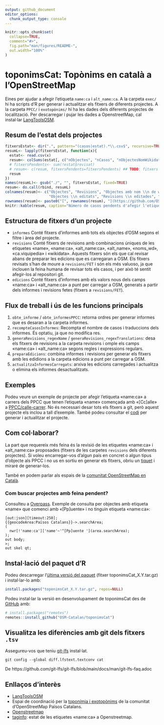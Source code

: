 ```yaml
---
output: github_document
editor_options: 
  chunk_output_type: console
---
```


<!-- README.md is generated from README.Rmd. Please edit that file & devtools::build_readme() -->

```r
knitr::opts_chunk$set(
  collapse=TRUE,
  comment="#>",
  fig.path="man/figures/README-",
  out.width="100%"
)
```

# toponimsCat: Topònims en català a l'OpenStreetMap

<!-- badges: start -->
<!-- badges: end -->

Eines per ajudar a afegir l'etiqueta ```name:ca``` i ```alt_name:ca```.
A la carpeta ```exec/``` hi ha scripts d'R per generar i actualitzar els fitxers
de diferents projectes. A la carpeta ```PPCC/``` i ```exotopònims/``` hi ha les
dades dels diferents projectes de localització.
Per descarregar i pujar les dades a OpenstreetMap, cal instal·lar
[LangToolsOSM](https://github.com/OSM-Catalan/LangToolsOSM).


## Resum de l'estat dels projectes

```r
fitxersEstat<- dir(".", pattern="(casos|estat).*\\.csv$", recursive=TRUE, full.names=TRUE)
resumL<- lapply(fitxersEstat, function(x){
  estat<- read.csv(x)
  resum<- colSums(estat[, c("nObjectes", "nCasos", "nObjectesNomWikidata", "nCasosNomWikidata", "nObjectesEditat", "nCasosEditat", "nObjectesNomWikidataEditat", "nCasosNomWikidataEditat")])
  # fitxersPendents<- sum(!estat$revisat)
  # resum<- c(resum, fitxersPendents=fitxersPendents) ## TODO: fitxers unificats
  resum
})
names(resumL)<- gsub("./", "", fitxersEstat, fixed=TRUE)
resum<- do.call(rbind, resumL)
colnames(resum)<- c("Objectes", "Revisions", "Objectes amb nom \\n de wikidata", "Revisions amb nom \\n de wikidata",
                    "Objectes \\n editats", "Revisions \\n editades", "Objectes amb nom \\n de wikidata editats", "Revisions amb nom \\n de wikidata editades")
rownames(resum)<- paste0("[", rownames(resum), "](https://github.com/OSM-Catalan/toponimsCat/blob/main/", rownames(resum), ")")
knitr::kable(resum, caption="Número de casos pendents d'afegir l'etiqueta «name:ca» i número de casos editats per cada projecte. Per projectes sense revisió unificada, pot haver-hi casos duplicats en fitxers diferents.")
```


## Estructura de fitxers d’un projecte

* ```informes``` Conté fitxers d’informes amb tots els objectes d’OSM segons el
filtre i àrea del projecte.
* ```revisions``` Conté fitxers de revisions amb combinacions úniques de les
etiquetes «name», «name:ca», «alt_name:ca», «alt_name», «noms_wd»,
«ca.viquipedia» i «wikidata».
Aquests fitxers són els que cal revisar abans de preparar les edicions que es
carregaran a OSM. Els fitxers revisats s’han de moure a ```revisions/FET``` i
són els més valuoso, ja que inclouen la feina humana de revisar tots els casos,
i per això té sentit afegir-los al repositori git.
* ```edicions``` Conté fitxers d’informes amb els valors nous dels camps
«name:ca» i «alt_name:ca» a punt per carregar a OSM, generats a partir dels
informes i revisions fetes (fitxers a ```revisions/FET```).


## Flux de treball i ús de les funcions principals

1. ```obte_informe``` / ```obte_informesPPCC```: retorna ordres per generar informes que es desaran a la carpeta informes.
2. ```recompteCasosInformes```: Recompta el nombre de casos i traduccions dels informes. És optatiu, ja que no modifica res.
3. ```generaRevisions_regexName``` / ```generaRevisions_regexTranslations```: desa els fitxers de revisions a la carpeta revisions i omple els camps «name:ca» i «alt_name:ca» segons regles i expressions regulars.
4. ```preparaEdicions```: combina informes i revisions per generar els fitxers amb les edidions a la carpeta edicions a punt per carregar a OSM.
5. ```actualitzaInformesCarregats```: arxiva les edicions carregades i actualitza o elimina els informes desactualitzats.


## Exemples

Podeu veure un exemple de projecte per afegir l’etiqueta «name:ca» a carrers
dels PPCC que tenen l’etiqueta «name» començada amb «[Cc]alle» a [PPCC/calle-carrer](https://github.com/OSM-Catalan/toponimsCat/tree/main/PPCC/calle-carrer).
No és necessari desar tots els fitxers a git, però aquest projecte els inclou a
tall d’exemple. També podeu consultar el [codi](https://github.com/OSM-Catalan/toponimsCat/blob/main/exec/projecte-PPCC_calle-carrer.r)
per generar i actualitzar el projecte.


## Com col·laborar?

La part que requereix més feina és la revisió de les etiquetes «name:ca» i
«alt_name:ca» proposades (fitxers de les carpetes ```revisions``` dels diferents
projectes). Si voleu encarregar-vos d'algun país en concret o algun tipus
d'objecte als PPCC i no us en sortiu en generar els fitxers, obriu un
[tiquet](https://github.com/OSM-Catalan/toponimsCat/issues) i miraré de
generar-los.

També en podem parlar als espais de la [comunitat OpenStreetMap en Català](https://wiki.openstreetmap.org/wiki/WikiProject_Catalan#Canals_de_comunicaci%C3%B3_i_mitjans_de_difusi%C3%B3).


### Com buscar projectes amb feina pendent?

Consulteu a [Overpass](https://www.overpass-turbo.eu/?Q=%5Bout%3Ajson%5D%5Btimeout%3A250%5D%3B%0A%7B%7BgeocodeArea%3APa%C3%AFsos%20Catalans%7D%7D-%3E.searchArea%3B%0A(%0A%20%20nwr%5B!'name%3Aca'%5D%5B'name'~'%5E%5BPp%5Duente%20'%5D(area.searchArea)%3B%0A)%3B%0Aout%20body%3B%0A%3E%3B%0Aout%20skel%20qt%3B&C=40.41768;0.8844;7). Exemple de consulta per objectes amb etiqueta «name» que comenci amb «[Pp]uente» i no tinguin etiqueta «name:ca»:

```{}
[out:json][timeout:250];
{{geocodeArea:Països Catalans}}->.searchArea;
(
  nwr[!'name:ca']['name'~'^[Pp]uente '](area.searchArea);
);
out body;
>;
out skel qt;
```


## Instal·lació del paquet d'R

Podeu descarregar l'[última versió del paquet](https://github.com/OSM-Catalan/toponimsCat/releases/latest)
(fitxer toponimsCat_X.Y.tar.gz) i instal·lar-lo amb:

``` r
install.packages("toponimsCat_X.Y.tar.gz", repos=NULL)
``` 

Podeu instal·lar la versió en desenvolupament de toponimsCat des de
[GitHub](https://github.com/) amb:

``` r
# install.packages("remotes")
remotes::install_github("OSM-Catalan/toponimsCat")
```

## Visualitza les diferències amb git dels fitxers `.tsv`

Assegureu-vos que teniu [git-lfs](https://git-lfs.com) instal·lat.

    git config --global diff.lfstext.textconv cat

De https://github.com/git-lfs/git-lfs/blob/main/docs/man/git-lfs-faq.adoc


## Enllaços d’interès

* [LangToolsOSM](https://github.com/OSM-Catalan/LangToolsOSM)
* Espai de coordinació per la [toponímia i exotopònims](https://wiki.openstreetmap.org/wiki/WikiProject_Catalan/Topon%C3%ADmia_i_exotop%C3%B2nims) de la comunitat d’OpenStreetMap Països Catalans.
* [Openstreetmap](https://openstreetmap.org)
* [taginfo](https://taginfo.openstreetmap.org/keys/name:ca): estat de les etiquetes «name:ca» a Openstreetmap.
